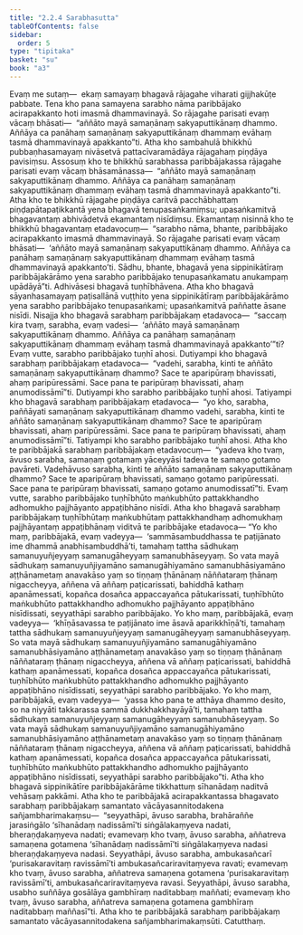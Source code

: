 ```yaml
---
title: "2.2.4 Sarabhasutta"
tableOfContents: false
sidebar:
  order: 5
type: "tipitaka"
basket: "su"
book: "a3"
---
```



<DynamicBreadcrumb />

<Division number="65" book="a3" bookNo="15" page="185">

<Paragraph number="460" book="a3">
Evaṃ me sutaṃ—  ekaṃ samayaṃ bhagavā rājagahe viharati gijjhakūṭe pabbate. Tena kho pana samayena sarabho nāma paribbājako acirapakkanto hoti imasmā dhammavinayā. So rājagahe parisati evaṃ vācaṃ bhāsati—  “aññāto mayā samaṇānaṃ sakyaputtikānaṃ dhammo. Aññāya ca panāhaṃ samaṇānaṃ sakyaputtikānaṃ dhammaṃ evāhaṃ tasmā dhammavinayā apakkanto”ti. Atha kho sambahulā bhikkhū pubbaṇhasamayaṃ nivāsetvā pattacīvaramādāya rājagahaṃ piṇḍāya pavisiṃsu. Assosuṃ kho te bhikkhū sarabhassa paribbājakassa rājagahe parisati evaṃ vācaṃ bhāsamānassa—  “aññāto mayā samaṇānaṃ sakyaputtikānaṃ dhammo. Aññāya ca panāhaṃ samaṇānaṃ sakyaputtikānaṃ dhammaṃ evāhaṃ tasmā dhammavinayā apakkanto”ti.
</Paragraph>

<Paragraph number="461" book="a3">
Atha kho te bhikkhū rājagahe piṇḍāya caritvā pacchābhattaṃ piṇḍapātapaṭikkantā yena bhagavā tenupasaṅkamiṃsu; upasaṅkamitvā bhagavantaṃ abhivādetvā ekamantaṃ nisīdiṃsu. Ekamantaṃ nisinnā kho te bhikkhū bhagavantaṃ etadavocuṃ—  “sarabho nāma, bhante, paribbājako acirapakkanto imasmā dhammavinayā. So rājagahe parisati evaṃ vācaṃ bhāsati—  ‘aññāto mayā samaṇānaṃ sakyaputtikānaṃ dhammo. Aññāya ca panāhaṃ samaṇānaṃ sakyaputtikānaṃ dhammaṃ evāhaṃ tasmā dhammavinayā apakkanto’ti. Sādhu, bhante, bhagavā yena sippinikātīraṃ paribbājakārāmo yena sarabho paribbājako tenupasaṅkamatu anukampaṃ upādāyā”ti. Adhivāsesi bhagavā tuṇhībhāvena.
</Paragraph>

<Paragraph number="462" book="a3">
Atha kho bhagavā sāyanhasamayaṃ paṭisallānā vuṭṭhito yena sippinikātīraṃ paribbājakārāmo yena sarabho paribbājako tenupasaṅkami; upasaṅkamitvā paññatte āsane nisīdi. Nisajja kho bhagavā sarabhaṃ paribbājakaṃ etadavoca—  “saccaṃ kira tvaṃ, sarabha, evaṃ vadesi—  ‘aññāto mayā samaṇānaṃ sakyaputtikānaṃ dhammo. Aññāya ca panāhaṃ samaṇānaṃ sakyaputtikānaṃ dhammaṃ evāhaṃ tasmā dhammavinayā apakkanto’”ti? Evaṃ vutte, sarabho paribbājako tuṇhī ahosi.
</Paragraph>

<Paragraph number="463" book="a3">
Dutiyampi kho bhagavā sarabhaṃ paribbājakaṃ etadavoca—  “vadehi, sarabha, kinti te aññāto samaṇānaṃ sakyaputtikānaṃ dhammo? Sace te aparipūraṃ bhavissati, ahaṃ paripūressāmi. Sace pana te paripūraṃ bhavissati, ahaṃ anumodissāmī”ti. Dutiyampi kho sarabho paribbājako tuṇhī ahosi.
</Paragraph>

<Paragraph number="464" book="a3">
Tatiyampi kho bhagavā sarabhaṃ paribbājakaṃ etadavoca—  “yo kho, sarabha, paññāyati samaṇānaṃ sakyaputtikānaṃ dhammo vadehi, sarabha, kinti te aññāto samaṇānaṃ sakyaputtikānaṃ dhammo? Sace te aparipūraṃ bhavissati, ahaṃ paripūressāmi. Sace pana te paripūraṃ bhavissati, ahaṃ anumodissāmī”ti. Tatiyampi kho sarabho paribbājako tuṇhī ahosi.
</Paragraph>

<Paragraph number="465" book="a3">
Atha kho te paribbājakā sarabhaṃ paribbājakaṃ etadavocuṃ—  “yadeva kho tvaṃ, āvuso sarabha, samaṇaṃ gotamaṃ yāceyyāsi tadeva te samaṇo gotamo pavāreti. Vadehāvuso sarabha, kinti te aññāto samaṇānaṃ sakyaputtikānaṃ dhammo? Sace te aparipūraṃ bhavissati, samaṇo gotamo paripūressati. Sace pana te paripūraṃ bhavissati, samaṇo gotamo anumodissatī”ti. Evaṃ vutte, sarabho paribbājako tuṇhībhūto maṅkubhūto pattakkhandho adhomukho pajjhāyanto appaṭibhāno nisīdi.
</Paragraph>

<Paragraph number="466" book="a3">
Atha kho bhagavā sarabhaṃ paribbājakaṃ tuṇhībhūtaṃ maṅkubhūtaṃ pattakkhandhaṃ adhomukhaṃ pajjhāyantaṃ appaṭibhānaṃ viditvā te paribbājake etadavoca—
</Paragraph>

<Paragraph number="467" book="a3">
“Yo kho maṃ, paribbājakā, evaṃ vadeyya—  ‘sammāsambuddhassa te paṭijānato ime dhammā anabhisambuddhā’ti, tamahaṃ tattha sādhukaṃ samanuyuñjeyyaṃ samanugāheyyaṃ samanubhāseyyaṃ. So vata mayā sādhukaṃ samanuyuñjiyamāno samanugāhiyamāno samanubhāsiyamāno aṭṭhānametaṃ anavakāso yaṃ so tiṇṇaṃ ṭhānānaṃ nāññataraṃ ṭhānaṃ nigaccheyya, aññena vā aññaṃ paṭicarissati, bahiddhā kathaṃ apanāmessati, kopañca dosañca appaccayañca pātukarissati, tuṇhībhūto maṅkubhūto pattakkhandho adhomukho pajjhāyanto appaṭibhāno nisīdissati, seyyathāpi sarabho paribbājako.
</Paragraph>

<Paragraph number="468" book="a3">
Yo kho maṃ, paribbājakā, evaṃ vadeyya—  ‘khīṇāsavassa te paṭijānato ime āsavā aparikkhīṇā’ti, tamahaṃ tattha sādhukaṃ samanuyuñjeyyaṃ samanugāheyyaṃ samanubhāseyyaṃ. So vata mayā sādhukaṃ samanuyuñjiyamāno samanugāhiyamāno samanubhāsiyamāno aṭṭhānametaṃ anavakāso yaṃ so tiṇṇaṃ ṭhānānaṃ nāññataraṃ ṭhānaṃ nigaccheyya, aññena vā aññaṃ paṭicarissati, bahiddhā kathaṃ apanāmessati, kopañca dosañca appaccayañca pātukarissati, tuṇhībhūto maṅkubhūto pattakkhandho adhomukho pajjhāyanto appaṭibhāno nisīdissati, seyyathāpi sarabho paribbājako.
</Paragraph>

<Paragraph number="469" book="a3">
Yo kho maṃ, paribbājakā, evaṃ vadeyya—  ‘yassa kho pana te atthāya dhammo desito, so na niyyāti takkarassa sammā dukkhakkhayāyā’ti, tamahaṃ tattha sādhukaṃ samanuyuñjeyyaṃ samanugāheyyaṃ samanubhāseyyaṃ. So vata mayā sādhukaṃ samanuyuñjiyamāno samanugāhiyamāno samanubhāsiyamāno aṭṭhānametaṃ anavakāso yaṃ so tiṇṇaṃ ṭhānānaṃ nāññataraṃ ṭhānaṃ nigaccheyya, aññena vā aññaṃ paṭicarissati, bahiddhā kathaṃ apanāmessati, kopañca dosañca appaccayañca pātukarissati, tuṇhībhūto maṅkubhūto pattakkhandho adhomukho pajjhāyanto appaṭibhāno nisīdissati, seyyathāpi sarabho paribbājako”ti. Atha kho bhagavā sippinikātīre paribbājakārāme tikkhattuṃ sīhanādaṃ naditvā vehāsaṃ pakkāmi.
</Paragraph>

<Paragraph number="470" book="a3">
Atha kho te paribbājakā acirapakkantassa bhagavato sarabhaṃ paribbājakaṃ samantato vācāyasannitodakena sañjambharimakaṃsu—  “seyyathāpi, āvuso sarabha, brahāraññe jarasiṅgālo ‘sīhanādaṃ nadissāmī’ti siṅgālakaṃyeva nadati, bheraṇḍakaṃyeva nadati; evamevaṃ kho tvaṃ, āvuso sarabha, aññatreva samaṇena gotamena ‘sīhanādaṃ nadissāmī’ti siṅgālakaṃyeva nadasi bheraṇḍakaṃyeva nadasi. Seyyathāpi, āvuso sarabha, ambukasañcarī ‘purisakaravitaṃ ravissāmī’ti ambukasañcariravitaṃyeva ravati; evamevaṃ kho tvaṃ, āvuso sarabha, aññatreva samaṇena gotamena ‘purisakaravitaṃ ravissāmī’ti, ambukasañcariravitaṃyeva ravasi. Seyyathāpi, āvuso sarabha, usabho suññāya gosālāya gambhīraṃ naditabbaṃ maññati; evamevaṃ kho tvaṃ, āvuso sarabha, aññatreva samaṇena gotamena gambhīraṃ naditabbaṃ maññasī”ti. Atha kho te paribbājakā sarabhaṃ paribbājakaṃ samantato vācāyasannitodakena sañjambharimakaṃsūti.

</Paragraph>
</Division>

<Paragraph number="471" type="center" book="a3">
Catutthaṃ.
</Paragraph>